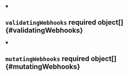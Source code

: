 


<details className="config-field" data-expandable="false" open>
<summary>

## `validatingWebhooks` <span className="config-field-required" data-required="true">required</span> <span className="config-field-type">object[]</span> <span className="config-field-default"></span> <span className="config-field-enum"></span> {#validatingWebhooks}



</summary>



</details>



<details className="config-field" data-expandable="false" open>
<summary>

## `mutatingWebhooks` <span className="config-field-required" data-required="true">required</span> <span className="config-field-type">object[]</span> <span className="config-field-default"></span> <span className="config-field-enum"></span> {#mutatingWebhooks}



</summary>



</details>
